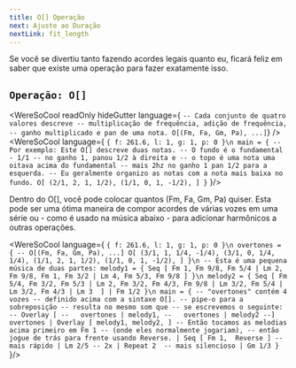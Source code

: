 ```yaml
---
title: O[] Operação
next: Ajuste ao Duração
nextLink: fit_length
---
```


Se você se divertiu tanto fazendo acordes legais quanto eu, ficará feliz em saber que existe uma operação para fazer exatamente isso.


## `Operação: O[]` 
<WereSoCool
  readOnly
  hideGutter
  language={
`-- Cada conjunto de quatro valores descreve
-- multiplicação de frequência, adição de frequência,
-- ganho multiplicado e pan de uma nota.
O[(Fm, Fa, Gm, Pa), ...]`}
/>
<WereSoCool language={
`{ f: 261.6, l: 1, g: 1, p: 0 }\n
main = {
-- Por exemplo: Este O[] descreve duas notas.
-- O fundo é o fundamental - 1/1
-- no ganho 1, panou 1/2 à direita e
-- o topo é uma nota uma oitava acima do fundamental
-- mais 2hz no ganho 1 pan 1/2 para a esquerda.
-- Eu geralmente organizo as notas com a nota mais baixa no fundo.
  O[
    (2/1, 2, 1, 1/2),
    (1/1, 0, 1, -1/2),
  ]
}`
}/>

Dentro do O[], você pode colocar quantos (Fm, Fa, Gm, Pa) quiser.
Esta pode ser uma ótima maneira de compor acordes de várias vozes em uma série
ou - como é usado na música abaixo - para adicionar harmônicos a outras operações.

<WereSoCool language={
`{ f: 261.6, l: 1, g: 1, p: 0 }\n
overtones = {
-- O[(Fm, Fa, Gm, Pa), ...]
  O[
    (3/1, 1, 1/4, -1/4),
    (3/1, 0, 1/4, 1/4),
    (1/1, 2, 1, 1/2),
    (1/1, 0, 1, -1/2),
  ]
}\n
-- Esta é uma pequena música de duas partes:
melody1 = {
  Seq [
    Fm 1, Fm 9/8, Fm 5/4 | Lm 2, Fm 9/8, Fm 1,
    Fm 3/2 | Lm 4, Fm 5/3, Fm 9/8
  ]
}\n
melody2 = {
  Seq [
    Fm 5/4, Fm 3/2, Fm 5/3 | Lm 2, Fm 3/2, Fm 4/3,
    Fm 9/8 | Lm 3/2, Fm 5/4 | Lm 3/2, Fm 4/3 | Lm 3 
  ]
  | Fm 1/2
}\n
main = {
-- "overtones" contém 4 vozes
-- definido acima com a sintaxe O[].
-- pipe-o para a sobreposição
-- resulta no mesmo som que
-- se escrevemos o seguinte:
-- Overlay [
--   overtones | melody1,
--   overtones | melody2
--]
  overtones
  | Overlay [
    melody1,
    melody2,
  ]
-- Então tocamos as melodias acima primeiro em Fm 1
-- (onde eles normalmente jogariam),
-- então jogue de trás para frente usando Reverse.
  | Seq [
    Fm 1, 
    Reverse
  ]
-- mais rápido
  | Lm 2/5
-- 2x
  | Repeat 2 
-- mais silencioso
  | Gm 1/3
}
`
}/>


